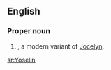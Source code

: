 ==English==

===Proper noun===
{{en-proper noun}}

# {{given name|female}}, a modern variant of [[Jocelyn]].

[[sr:Yoselin]]